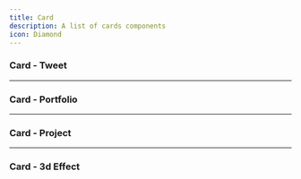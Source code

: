 ```yaml
---
title: Card
description: A list of cards components
icon: Diamond
---
```


### Card - Tweet


<Preview link="card/card-01">
  <Card_01 />
</Preview>

---

### Card - Portfolio


<Preview link="card/card-02">
  <Card_02 />
</Preview>

---

### Card - Project


<Preview link="card/card-03">
  <Card_03 />
</Preview>

---

### Card - 3d Effect


<Preview link="card/card-04">
  <Card_04 />
</Preview>
